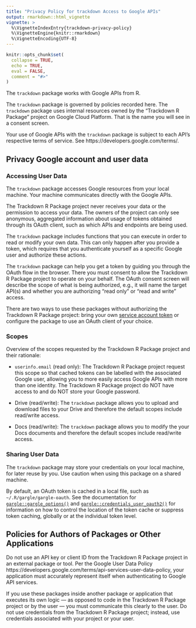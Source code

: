 ```yaml
---
title: "Privacy Policy for trackdown Access to Google APIs"
output: rmarkdown::html_vignette
vignette: >
  %\VignetteIndexEntry{trackdown-privacy-policy}
  %\VignetteEngine{knitr::rmarkdown}
  %\VignetteEncoding{UTF-8}
---
```


```r
knitr::opts_chunk$set(
  collapse = TRUE,
  echo = TRUE,
  eval = FALSE,
  comment = "#>"
)
```

The `trackdown` package works with Google APIs from R.

The `trackdown` package is governed by policies recorded here. The `trackdown` package uses internal resources owned by the “Trackdown R Package” project on Google Cloud Platform. That is the name you will see in a consent screen.

Your use of Google APIs with the `trackdown` package is subject to each API’s respective terms of service. See https://developers.google.com/terms/.

## Privacy Google account and user data

### Accessing User Data

The `trackdown` package accesses Google resources from your local machine. Your machine communicates directly with the Google APIs.

The Trackdown R Package project never receives your data or the permission to access your data. The owners of the project can only see anonymous, aggregated information about usage of tokens obtained through its OAuth client, such as which APIs and endpoints are being used.

The `trackdown` package includes functions that you can execute in order to read or modify your own data. This can only happen after you provide a token, which requires that you authenticate yourself as a specific Google user and authorize these actions.

The `trackdown` package can help you get a token by guiding you through the OAuth flow in the browser. There you must consent to allow the Trackdown R Package project to operate on your behalf. The OAuth consent screen will describe the scope of what is being authorized, e.g., it will name the target API(s) and whether you are authorizing “read only” or “read and write” access.

There are two ways to use these packages without authorizing the Trackdown R Package project: bring your own [service account token](https://developers.google.com/identity/protocols/oauth2/service-account) or configure the package to use an OAuth client of your choice.

### Scopes

Overview of the scopes requested by the Trackdown R Package project and their rationale:

- `userinfo.email` (read only): The Trackdown R Package project request this scope so that cached tokens can be labelled with the associated Google user, allowing you to more easily access Google APIs with more than one identity. The Trackdown R Package project do NOT have access to and do NOT store your Google password.

- Drive (read/write): The `trackdown` package allows you to upload and download files to your Drive and therefore the default scopes include read/write access.

- Docs (read/write): The `trackdown` package allows you to modify the your Docs documents and therefore the default scopes include read/write access.

### Sharing User Data

The `trackdown` package may store your credentials on your local machine, for later reuse by you. Use caution when using this package on a shared machine.

By default, an OAuth token is cached in a local file, such as `~/.R/gargle/gargle-oauth`. See the documentation for [`gargle::gargle_options()`](https://gargle.r-lib.org/reference/gargle_options.html) and [`gargle::credentials_user_oauth2()`](https://gargle.r-lib.org/reference/credentials_user_oauth2.html) for information on how to control the location of the token cache or suppress token caching, globally or at the individual token level.


## Policies for Authors of Packages or Other Applications

Do not use an API key or client ID from the Trackdown R Package project in an external package or tool. Per the Google User Data Policy https://developers.google.com/terms/api-services-user-data-policy, your application must accurately represent itself when authenticating to Google API services.

If you use these packages inside another package or application that executes its own logic — as opposed to code in the Trackdown R Package project or by the user — you must communicate this clearly to the user. Do not use credentials from the Trackdown R Package project; instead, use credentials associated with your project or your user.
